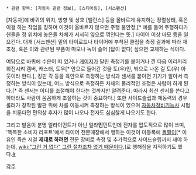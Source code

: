  * 관련 항목: [자동차 관련 정보], [스티어링], [서스펜션]

{{{#!html
<iframe width="420" height="315" src="//www.youtube.com/embed/_D_vg8gnMms?rel=0" frameborder="0" allowfullscreen></iframe><p><iframe width="560" height="315" src="//www.youtube.com/embed/Zb70jyRrFqk?rel=0" frameborder="0" allowfullscreen></iframe>
}}}

[자동차]에 바퀴의 위치, 방향 및 상호 [밸런스] 등을 올바르게 유지하는 정렬상태, 혹은 이걸 하는 작업을 칭하며 이것이 올바르지 않으면 주행 불안정,[* 예를 들어 주행하다가 핸들을 정 위치에 놓은들 차체가 서서히 옆으로 꺾인다는 뜻.] 타이어 이상 마모 등을 일으킨다. 대개 [서스펜션] 밑의 타이로드나 타이어에 부착된 클립을 측정 결과에 따라 재조정, 혹은 이와 관련된 부품이 마모나 녹이 슬어 [답이 없다] 싶으면 교체하는 식이다.

여담으로 바퀴에 수은이 떠 있거나 [[게이지]]가 달린 측정기를 붙이거나 깐 다음 이리저리 회전시켜 캠버, 캐스터, 토우[* 안으로 들어간 것을 토(우)인, 밖으로 나온 걸 토(우) 아웃이라 한다.], 킹핀 각 등을 육안으로 측정하는 방식과 센서를 붙이면 기기가 알아서 측정하는 방식이 있는데, 어느 방식으로 측정하든 차체의 물리적인 조정은 사람이 하게 된다.[* 즉 센서는 어디를 조절해야 한다는 것까지만 알려준다. 따라서 최신 센서를 쓴다고 하더라도 사람이 꼼꼼하게 조절하는 것이 중요하다.] 또한 사이드슬립과 제동력의 경우 롤러가 장착된 발판 위에 차를 이동시켜 측정하는 방식이 있으며 [[자동차정비기능사]] 시험을 치룬다면 편의상 후자가 많이 나오나 전자도 심심찮게 나오기도 한다.

그리고 발음이 분명 얼라이먼트가 아닌 얼라'''인'''먼트인데 전자를 압도적으로 많이 쓰며, '똑똑한 소비자 리포트'에서 타이어 전문매장에서 행하는 이것이 미등록에 [[돌팔이]][* 이유인 즉슨 저걸 '''제대로 하려면''' 전문 장비로 측정 및 추가적으로 사이드슬립까지 재야 하는데, [[wiki:"그런 거 없다" 그런 절차조차 없기 때문이다]].]로 행해짐을 지적하기도 했다.[http://m.medicalworldnews.co.kr/view.php?newsid=1404998278 #]

[[각주]]
